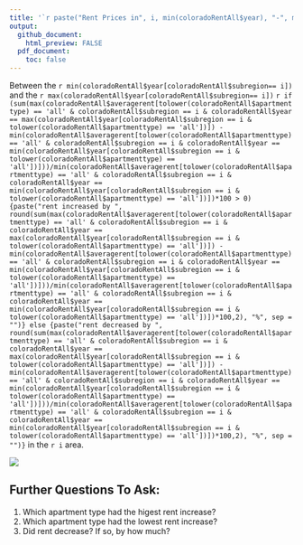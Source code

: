 ```yaml
---
title: '`r paste("Rent Prices in", i, min(coloradoRentAll$year), "-", max(coloradoRentAll$year), sep = " ")`'
output:
  github_document:
    html_preview: FALSE
  pdf_document:
    toc: false
---
```


Between the `r min(coloradoRentAll$year[coloradoRentAll$subregion== i])` and the 
`r max(coloradoRentAll$year[coloradoRentAll$subregion== i])` `r if (sum(max(coloradoRentAll$averagerent[tolower(coloradoRentAll$apartmenttype) == 'all' & coloradoRentAll$subregion == i & coloradoRentAll$year == max(coloradoRentAll$year[coloradoRentAll$subregion == i & tolower(coloradoRentAll$apartmenttype) == 'all'])]) - min(coloradoRentAll$averagerent[tolower(coloradoRentAll$apartmenttype) == 'all' & coloradoRentAll$subregion == i & coloradoRentAll$year == min(coloradoRentAll$year[coloradoRentAll$subregion == i & tolower(coloradoRentAll$apartmenttype) == 'all'])]))/min(coloradoRentAll$averagerent[tolower(coloradoRentAll$apartmenttype) == 'all' & coloradoRentAll$subregion == i & coloradoRentAll$year == min(coloradoRentAll$year[coloradoRentAll$subregion == i & tolower(coloradoRentAll$apartmenttype) == 'all'])])*100 > 0) {paste("rent increased by ", round(sum(max(coloradoRentAll$averagerent[tolower(coloradoRentAll$apartmenttype) == 'all' & coloradoRentAll$subregion == i & coloradoRentAll$year == max(coloradoRentAll$year[coloradoRentAll$subregion == i & tolower(coloradoRentAll$apartmenttype) == 'all'])]) - min(coloradoRentAll$averagerent[tolower(coloradoRentAll$apartmenttype) == 'all' & coloradoRentAll$subregion == i & coloradoRentAll$year == min(coloradoRentAll$year[coloradoRentAll$subregion == i & tolower(coloradoRentAll$apartmenttype) == 'all'])]))/min(coloradoRentAll$averagerent[tolower(coloradoRentAll$apartmenttype) == 'all' & coloradoRentAll$subregion == i & coloradoRentAll$year == min(coloradoRentAll$year[coloradoRentAll$subregion == i & tolower(coloradoRentAll$apartmenttype) == 'all'])])*100,2), "%", sep = "")} else {paste("rent decreased by ", round(sum(max(coloradoRentAll$averagerent[tolower(coloradoRentAll$apartmenttype) == 'all' & coloradoRentAll$subregion == i & coloradoRentAll$year == max(coloradoRentAll$year[coloradoRentAll$subregion == i & tolower(coloradoRentAll$apartmenttype) == 'all'])]) - min(coloradoRentAll$averagerent[tolower(coloradoRentAll$apartmenttype) == 'all' & coloradoRentAll$subregion == i & coloradoRentAll$year == min(coloradoRentAll$year[coloradoRentAll$subregion == i & tolower(coloradoRentAll$apartmenttype) == 'all'])]))/min(coloradoRentAll$averagerent[tolower(coloradoRentAll$apartmenttype) == 'all' & coloradoRentAll$subregion == i & coloradoRentAll$year == min(coloradoRentAll$year[coloradoRentAll$subregion == i & tolower(coloradoRentAll$apartmenttype) == 'all'])])*100,2), "%", sep = "")}` in the `r i` area.

![](`r paste("../images/", tolower(gsub("[^0-9a-zA-Z]", "", i)), ".png", sep = "")`)
  

## Further Questions To Ask:

1. Which apartment type had the higest rent increase?
2. Which apartment type had the lowest rent increase?
2. Did rent decrease? If so, by how much?
